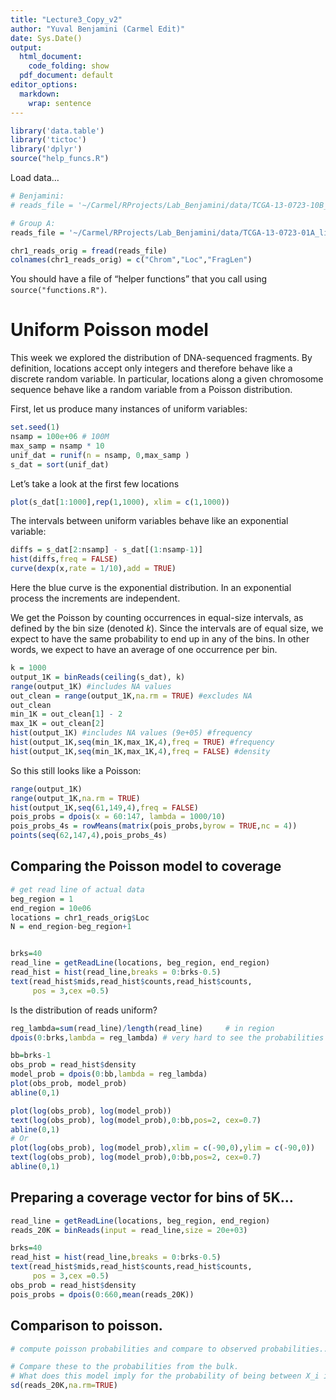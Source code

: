 ```yaml
---
title: "Lecture3_Copy_v2"
author: "Yuval Benjamini (Carmel Edit)"
date: Sys.Date()
output:
  html_document:
    code_folding: show
  pdf_document: default
editor_options:
  markdown:
    wrap: sentence
---
```


```r
library('data.table')
library('tictoc')
library('dplyr')
source("help_funcs.R")
```

Load data...
```r

# Benjamini:
# reads_file = '~/Carmel/RProjects/Lab_Benjamini/data/TCGA-13-0723-10B_lib2_all_chr1.forward'

# Group A:
reads_file = '~/Carmel/RProjects/Lab_Benjamini/data/TCGA-13-0723-01A_lib2_all_chr1.forward'

chr1_reads_orig = fread(reads_file) 
colnames(chr1_reads_orig) = c("Chrom","Loc","FragLen")   


```

You should have a file of "helper functions" that you call using `source("functions.R")`. 

# Uniform Poisson model

This week we explored the distribution of DNA-sequenced fragments. \n
By definition, locations accept only integers and therefore behave like a discrete random variable. \n 
In particular, locations along a given chromosome sequence behave like a random variable from a Poisson distribution.

First, let us produce many instances of uniform variables:
```r
set.seed(1)
nsamp = 100e+06 # 100M
max_samp = nsamp * 10
unif_dat = runif(n = nsamp, 0,max_samp )
s_dat = sort(unif_dat)
```

Let's take a look at the first few locations 

```r
plot(s_dat[1:1000],rep(1,1000), xlim = c(1,1000))
```

The intervals between uniform variables behave like an exponential variable:

```r
diffs = s_dat[2:nsamp] - s_dat[(1:nsamp-1)]
hist(diffs,freq = FALSE)
curve(dexp(x,rate = 1/10),add = TRUE)
```

Here the blue curve is the exponential distribution.
In an exponential process the increments are independent.


We get the Poisson by counting occurrences in equal-size intervals,
as defined by the bin size (denoted $k$). \n
Since the intervals are of equal size, we expect to have the same probability to end up in any of the bins. \n
In other words, we expect to have an average of one occurrence per bin.


```r
k = 1000
output_1K = binReads(ceiling(s_dat), k)
range(output_1K) #includes NA values
out_clean = range(output_1K,na.rm = TRUE) #excludes NA
out_clean
min_1K = out_clean[1] - 2
max_1K = out_clean[2]
hist(output_1K) #includes NA values (9e+05) #frequency
hist(output_1K,seq(min_1K,max_1K,4),freq = TRUE) #frequency
hist(output_1K,seq(min_1K,max_1K,4),freq = FALSE) #density

```

So this still looks like a Poisson: 

```r
range(output_1K)
range(output_1K,na.rm = TRUE)
hist(output_1K,seq(61,149,4),freq = FALSE)
pois_probs = dpois(x = 60:147, lambda = 1000/10)
pois_probs_4s = rowMeans(matrix(pois_probs,byrow = TRUE,nc = 4))
points(seq(62,147,4),pois_probs_4s)
```


## Comparing the Poisson model to coverage

```r

# get read line of actual data
beg_region = 1
end_region = 10e06
locations = chr1_reads_orig$Loc
N = end_region-beg_region+1


brks=40
read_line = getReadLine(locations, beg_region, end_region)
read_hist = hist(read_line,breaks = 0:brks-0.5)
text(read_hist$mids,read_hist$counts,read_hist$counts,
     pos = 3,cex =0.5)

```


Is the distribution of reads uniform? 
```r
reg_lambda=sum(read_line)/length(read_line)     # in region
dpois(0:brks,lambda = reg_lambda) # very hard to see the probabilities

bb=brks-1
obs_prob = read_hist$density
model_prob = dpois(0:bb,lambda = reg_lambda)
plot(obs_prob, model_prob)
abline(0,1)

plot(log(obs_prob), log(model_prob))
text(log(obs_prob), log(model_prob),0:bb,pos=2, cex=0.7)
abline(0,1)
# Or
plot(log(obs_prob), log(model_prob),xlim = c(-90,0),ylim = c(-90,0))
text(log(obs_prob), log(model_prob),0:bb,pos=2, cex=0.7)
abline(0,1)
```


## Preparing a coverage vector for bins of 5K...
```r

read_line = getReadLine(locations, beg_region, end_region)
reads_20K = binReads(input = read_line,size = 20e+03)

brks=40
read_hist = hist(read_line,breaks = 0:brks-0.5)
text(read_hist$mids,read_hist$counts,read_hist$counts,
     pos = 3,cex =0.5)
obs_prob = read_hist$density
pois_probs = dpois(0:660,mean(reads_20K))


```


## Comparison to poisson.
```r
# compute poisson probabilities and compare to observed probabilities...

# Compare these to the probabilities from the bulk. 
# What does this model imply for the probability of being between X_i in 100:109?
sd(reads_20K,na.rm=TRUE)

```


